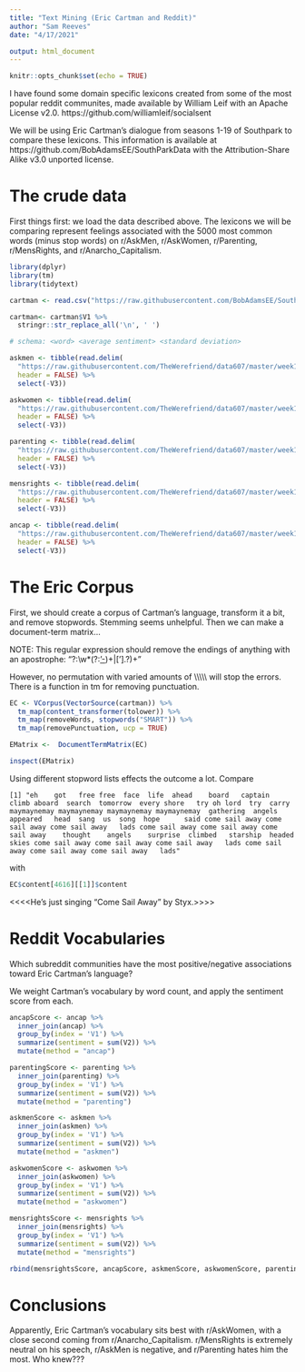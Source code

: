```yaml
---
title: "Text Mining (Eric Cartman and Reddit)"
author: "Sam Reeves"
date: "4/17/2021"

output: html_document
---
```


```r
knitr::opts_chunk$set(echo = TRUE)
```

I have found some domain specific lexicons created from some of the most popular reddit communites, made available by William Leif with an Apache License v2.0. https://github.com/williamleif/socialsent

We will be using Eric Cartman's dialogue from seasons 1-19 of Southpark to compare these lexicons.  This information is available at https://github.com/BobAdamsEE/SouthParkData with the Attribution-Share Alike v3.0 unported license.

# The crude data

First things first: we load the data described above.  The lexicons we will be comparing represent feelings associated with the 5000 most common words (minus stop words) on r/AskMen, r/AskWomen, r/Parenting, r/MensRights, and r/Anarcho_Capitalism.

```r
library(dplyr)
library(tm)
library(tidytext)

cartman <- read.csv("https://raw.githubusercontent.com/BobAdamsEE/SouthParkData/master/by-character/cartman.csv", header = FALSE)

cartman<- cartman$V1 %>%
  stringr::str_replace_all('\n', ' ')

# schema: <word> <average sentiment> <standard deviation>

askmen <- tibble(read.delim(
  "https://raw.githubusercontent.com/TheWerefriend/data607/master/week10/AskMen.tsv", 
  header = FALSE) %>%
  select(-V3))

askwomen <- tibble(read.delim(
  "https://raw.githubusercontent.com/TheWerefriend/data607/master/week10/AskWomen.tsv",
  header = FALSE) %>%
  select(-V3))

parenting <- tibble(read.delim(
  "https://raw.githubusercontent.com/TheWerefriend/data607/master/week10/Parenting.tsv", 
  header = FALSE) %>%
  select(-V3))

mensrights <- tibble(read.delim(
  "https://raw.githubusercontent.com/TheWerefriend/data607/master/week10/MensRights.tsv", 
  header = FALSE) %>%
  select(-V3))

ancap <- tibble(read.delim(
  "https://raw.githubusercontent.com/TheWerefriend/data607/master/week10/Anarcho_Capitalism.tsv",
  header = FALSE) %>%
  select(-V3))
```

# The Eric Corpus

First, we should create a corpus of Cartman's language, transform it a bit, and remove stopwords.  Stemming seems unhelpful.  Then we can make a document-term matrix...

NOTE: This regular expression should remove the endings of anything with an apostrophe:
"?:\\w*(?:['-](?!['])\w*)+|['].?\w)+"

However, no permutation with varied amounts of \\\\\\\\\\\ will stop the errors.  There is a function in tm for removing punctuation.

```r
EC <- VCorpus(VectorSource(cartman)) %>%
  tm_map(content_transformer(tolower)) %>%
  tm_map(removeWords, stopwords("SMART")) %>%
  tm_map(removePunctuation, ucp = TRUE)

EMatrix <-  DocumentTermMatrix(EC)

inspect(EMatrix)
```
Using different stopword lists effects the outcome a lot. Compare 

```
[1] "eh    got   free free  face  life  ahead    board   captain  climb aboard  search  tomorrow  every shore   try oh lord  try  carry  maymaynemay maymaynemay maymaynemay maymaynemay  gathering  angels appeared   head  sang  us  song  hope      said come sail away come sail away come sail away   lads come sail away come sail away come sail away    thought    angels    surprise  climbed   starship  headed   skies come sail away come sail away come sail away   lads come sail away come sail away come sail away   lads"
```
with

```r
EC$content[4616][[1]]$content
```
<<<<He's just singing "Come Sail Away" by Styx.>>>>

# Reddit Vocabularies

Which subreddit communities have the most positive/negative associations toward Eric Cartman's language?

We weight Cartman's vocabulary by word count, and apply the sentiment score from each.

```r
ancapScore <- ancap %>%
  inner_join(ancap) %>%
  group_by(index = 'V1') %>%
  summarize(sentiment = sum(V2)) %>%
  mutate(method = "ancap")

parentingScore <- parenting %>%
  inner_join(parenting) %>%
  group_by(index = 'V1') %>%
  summarize(sentiment = sum(V2)) %>%
  mutate(method = "parenting")

askmenScore <- askmen %>%
  inner_join(askmen) %>%
  group_by(index = 'V1') %>%
  summarize(sentiment = sum(V2)) %>%
  mutate(method = "askmen")

askwomenScore <- askwomen %>%
  inner_join(askwomen) %>%
  group_by(index = 'V1') %>%
  summarize(sentiment = sum(V2)) %>%
  mutate(method = "askwomen")

mensrightsScore <- mensrights %>%
  inner_join(mensrights) %>%
  group_by(index = 'V1') %>%
  summarize(sentiment = sum(V2)) %>%
  mutate(method = "mensrights")

rbind(mensrightsScore, ancapScore, askmenScore, askwomenScore, parentingScore)[2:3]
```

# Conclusions

Apparently, Eric Cartman's vocabulary sits best with r/AskWomen, with a close second coming from r/Anarcho_Capitalism.  r/MensRights is extremely neutral on his speech, r/AskMen is negative, and r/Parenting hates him the most.  Who knew???


